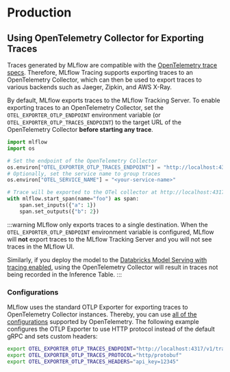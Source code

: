 # Production

## Using OpenTelemetry Collector for Exporting Traces

Traces generated by MLflow are compatible with the [OpenTelemetry trace specs](https://opentelemetry.io/docs/specs/otel/trace/api/#span).
Therefore, MLflow Tracing supports exporting traces to an OpenTelemetry Collector, which can then be used to export traces to various backends such as Jaeger, Zipkin, and AWS X-Ray.

By default, MLflow exports traces to the MLflow Tracking Server. To enable exporting traces to an OpenTelemetry Collector, set the `OTEL_EXPORTER_OTLP_ENDPOINT` environment variable (or `OTEL_EXPORTER_OTLP_TRACES_ENDPOINT`) to the target URL of the OpenTelemetry Collector **before starting any trace**.

```python
import mlflow
import os

# Set the endpoint of the OpenTelemetry Collector
os.environ["OTEL_EXPORTER_OTLP_TRACES_ENDPOINT"] = "http://localhost:4317/v1/traces"
# Optionally, set the service name to group traces
os.environ["OTEL_SERVICE_NAME"] = "<your-service-name>"

# Trace will be exported to the OTel collector at http://localhost:4317/v1/traces
with mlflow.start_span(name="foo") as span:
    span.set_inputs({"a": 1})
    span.set_outputs({"b": 2})
```

:::warning
MLflow only exports traces to a single destination. When the `OTEL_EXPORTER_OTLP_ENDPOINT` environment variable is configured, MLflow will **not** export traces to the MLflow Tracking Server and you will not see traces in the MLflow UI.

Similarly, if you deploy the model to the [Databricks Model Serving with tracing enabled](https://docs.databricks.com/en/mlflow/mlflow-tracing.html#use-mlflow-tracing-in-production), using the OpenTelemetry Collector will result in traces not being recorded in the Inference Table.
:::

### Configurations

MLflow uses the standard OTLP Exporter for exporting traces to OpenTelemetry Collector instances. Thereby, you can use [all of the configurations](https://opentelemetry.io/docs/languages/sdk-configuration/otlp-exporter/) supported by OpenTelemetry. The following example configures the OTLP Exporter to use HTTP protocol instead of the default gRPC and sets custom headers:

```bash
export OTEL_EXPORTER_OTLP_TRACES_ENDPOINT="http://localhost:4317/v1/traces"
export OTEL_EXPORTER_OTLP_TRACES_PROTOCOL="http/protobuf"
export OTEL_EXPORTER_OTLP_TRACES_HEADERS="api_key=12345"
```
